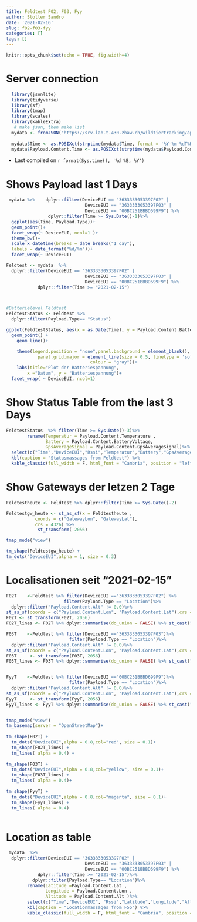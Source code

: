 ```yaml
---
title: Feldtest F02, F03, Fyy
author: Stoller Sandro
date: '2021-02-16'
slug: f02-f03-fyy
categories: []
tags: []
---
```




```r
knitr::opts_chunk$set(echo = TRUE, fig.width=4)
```



# Server connection
```r
  library(jsonlite)
  library(tidyverse)
  library(sf)
  library(tmap)
  library(scales) 
  library(kableExtra)
   # make json, then make list
  mydata <- fromJSON("https://srv-lab-t-430.zhaw.ch/wildtiertracking/api/parsed-data/json", flatten = TRUE)
  
  mydata$Time <- as.POSIXct(strptime(mydata$Time, format = '%Y-%m-%dT%H:%M:%S'), format = '%Y-%m-%dT%H:%M:%S')
  mydata$Payload.Content.Time <- as.POSIXct(strptime(mydata$Payload.Content.Time , format = '%Y-%m-%dT%H:%M:%S'), format = '%Y-%m-%dT%H:%M:%S')

```
- Last compiled on `r format(Sys.time(), '%d %B, %Y')`

# Shows Payload last 1 Days
```r

 mydata %>%    dplyr::filter(DeviceEUI == "3633333053397F02" | 
                              DeviceEUI == "3633333053397F03" | 
                              DeviceEUI == "00BC251BBBD699F9") %>%
                dplyr::filter(Time >= Sys.Date()-1)%>%
  ggplot(aes(Time, Payload.Type))+
  geom_point()+
  facet_wrap(~ DeviceEUI, ncol=1 )+
  theme_bw()+
  scale_x_datetime(breaks = date_breaks("1 day"),
  labels = date_format("%d/%m"))+
  facet_wrap(~ DeviceEUI)


```
 

```r

Feldtest <- mydata  %>%
  dplyr::filter(DeviceEUI == "3633333053397F02" | 
                              DeviceEUI == "3633333053397F03" | 
                              DeviceEUI == "00BC251BBBD699F9") %>%
            dplyr::filter(Time >= "2021-02-15")



#Batterielevel Feldtest
FeldtestStatus <- Feldtest %>% 
  dplyr::filter(Payload.Type== "Status")  

ggplot(FeldtestStatus, aes(x = as.Date(Time), y = Payload.Content.BatteryVoltage, colour = DeviceEUI)) +
  geom_point() +
    geom_line()+

    theme(legend.position = "none",panel.background = element_blank(),
            panel.grid.major = element_line(size = 0.5, linetype = 'solid',
                                colour = "gray"))+
    labs(title="Plot der Batteriespannung",
        x ="Datum", y = "Batteriespannung")+
  facet_wrap( ~ DeviceEUI, ncol=1)
```
# Show Status Table from the last 3 Days

```r

FeldtestStatus  %>% filter(Time >= Sys.Date()-3)%>%
        rename(Temperatur = Payload.Content.Temperature , 
               Battery = Payload.Content.BatteryVoltage,
               GpsAverageSignal = Payload.Content.GpsAverageSignal)%>%
  select(c("Time","DeviceEUI","Rssi","Temperatur","Battery","GpsAverageSignal"))%>%
  kbl(caption = "Statusmassages from Feldtest") %>%
  kable_classic(full_width = F, html_font = "Cambria", position = "left")
```
    
    
    

# Show Gateways der letzen 2 Tage
```r
Feldtestheute <- Feldtest %>% dplyr::filter(Time >= Sys.Date()-2) 

Feldtestgw_heute <- st_as_sf(x = Feldtestheute ,                         
           coords = c("GatewayLon", "GatewayLat"),
           crs = 4326) %>% 
            st_transform( 2056)

tmap_mode("view")

tm_shape(Feldtestgw_heute) +
tm_dots("DeviceEUI",alpha = 1, size = 0.3)
```
    

# Localisationen seit "2021-02-15" 
```r

F02T	<-Feldtest %>% filter(DeviceEUI =="3633333053397F02") %>% 
                      filter(Payload.Type == "Location")%>%
  dplyr::filter("Payload.Content.Alt" != 0.0)%>%
st_as_sf(coords = c("Payload.Content.Lon", "Payload.Content.Lat"),crs = 4326)
F02T <- st_transform(F02T, 2056)
F02T_lines <- F02T %>% dplyr::summarise(do_union = FALSE) %>% st_cast("LINESTRING")

F03T	<-Feldtest %>% filter(DeviceEUI =="3633333053397F03")%>%
                        filter(Payload.Type == "Location")%>%
  dplyr::filter("Payload.Content.Alt" != 0.0)%>%
st_as_sf(coords = c("Payload.Content.Lon", "Payload.Content.Lat"),crs = 4326)
F03T	 <- st_transform(F03T, 2056)
F03T_lines <- F03T %>% dplyr::summarise(do_union = FALSE) %>% st_cast("LINESTRING")


FyyT	<-Feldtest %>% filter(DeviceEUI =="00BC251BBBD699F9")%>%
                        filter(Payload.Type == "Location")%>%
  dplyr::filter("Payload.Content.Alt" != 0.0)%>%
st_as_sf(coords = c("Payload.Content.Lon", "Payload.Content.Lat"),crs = 4326)
FyyT	 <- st_transform(FyyT, 2056)
FyyT_lines <- FyyT %>% dplyr::summarise(do_union = FALSE) %>% st_cast("LINESTRING")


tmap_mode("view")
tm_basemap(server = "OpenStreetMap")+
  
tm_shape(F02T) +
  tm_dots("DeviceEUI",alpha = 0.8,col="red", size = 0.1)+
  tm_shape(F02T_lines) +
  tm_lines( alpha = 0.4) +
  
tm_shape(F03T) +
  tm_dots("DeviceEUI",alpha = 0.8,col="yellow", size = 0.1)+
  tm_shape(F03T_lines) +
  tm_lines( alpha = 0.4)+
  
tm_shape(FyyT) +
  tm_dots("DeviceEUI",alpha = 0.8,col="magenta", size = 0.1)+
  tm_shape(FyyT_lines) +
  tm_lines( alpha = 0.4)   
  
```

# Location as table

```r
 mydata  %>%
  dplyr::filter(DeviceEUI == "3633333053397F02" | 
                              DeviceEUI == "3633333053397F03" | 
                              DeviceEUI == "00BC251BBBD699F9") %>%
            dplyr::filter(Time >= "2021-02-15")%>% 
          dplyr::filter(Payload.Type== "Location")%>%
        rename(Latitude =Payload.Content.Lat , 
               Longitude = Payload.Content.Lon ,
               Altitude = Payload.Content.Alt )%>%
        select(c("Time","DeviceEUI", "Rssi","Latitude","Longitude","Altitude"))%>%
        kbl(caption = "Locationmassages from F55") %>%
        kable_classic(full_width = F, html_font = "Cambria", position = "left") 
```

